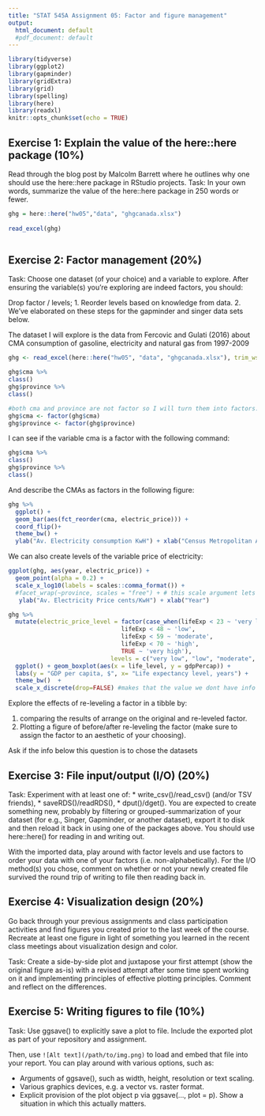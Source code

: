 ```yaml
---
title: "STAT 545A Assignment 05: Factor and figure management"
output:
  html_document: default
  #pdf_document: default
---
```


```r
library(tidyverse)
library(ggplot2)
library(gapminder)
library(gridExtra)
library(grid)
library(spelling)
library(here)
library(readxl)
knitr::opts_chunk$set(echo = TRUE)
```


## Exercise 1: Explain the value of the here::here package (10%)

  Read through the blog post by Malcolm Barrett where he outlines why one should use the here::here package in RStudio projects. Task: In your own words, summarize the value of the here::here package in 250 words or fewer.

```r


ghg = here::here("hw05","data", "ghgcanada.xlsx")
  
read_excel(ghg)



```


## Exercise 2: Factor management (20%)

Task: Choose one dataset (of your choice) and a variable to explore. After ensuring the variable(s) you’re exploring are indeed factors, you should:

Drop factor / levels;
  1. Reorder levels based on knowledge from data.
  2. We’ve elaborated on these steps for the gapminder and singer data sets below.

The dataset I will explore is the data from Fercovic and Gulati (2016) about CMA consumption of gasoline, electricity and natural gas from 1997-2009


```r
ghg <- read_excel(here::here("hw05", "data", "ghgcanada.xlsx"), trim_ws = TRUE)

ghg$cma %>% 
class()
ghg$province %>% 
class()

#both cma and province are not factor so I will turn them into factors:
ghg$cma <- factor(ghg$cma)
ghg$province <- factor(ghg$province)
```

I can see if the variable cma is a factor with the following command:

```r
ghg$cma %>% 
class()
ghg$province %>% 
class()
```

And describe the CMAs as factors in the following figure:
```r
ghg %>%
  ggplot() +
  geom_bar(aes(fct_reorder(cma, electric_price))) + 
  coord_flip()+
  theme_bw() +
  ylab("Av. Electricity consumption KwH") + xlab("Census Metropolitan Area")
```

We can also create levels of the variable price of electricity:

```r
ggplot(ghg, aes(year, electric_price)) +
  geom_point(alpha = 0.2) +
  scale_x_log10(labels = scales::comma_format()) +
  #facet_wrap(~province, scales = "free") + # this scale argument lets x and y axes be different for each plot
   ylab("Av. Electricity Price cents/KwH") + xlab("Year")
```


```r
ghg %>% 
  mutate(electric_price_level = factor(case_when(lifeExp < 23 ~ 'very low',
                                lifeExp < 48 ~ 'low',
                                lifeExp < 59 ~ 'moderate',
                                lifeExp < 70 ~ 'high',
                                TRUE ~ 'very high'),
                             levels = c("very low", "low", "moderate", "high", "very high"))) %>% 
  ggplot() + geom_boxplot(aes(x = life_level, y = gdpPercap)) +
  labs(y = "GDP per capita, $", x= "Life expectancy level, years") +
  theme_bw()  + 
  scale_x_discrete(drop=FALSE) #makes that the value we dont have info shows in the graph
```


Explore the effects of re-leveling a factor in a tibble by:

  1. comparing the results of arrange on the original and re-leveled factor.
  2. Plotting a figure of before/after re-leveling the factor (make sure to assign the factor to an aesthetic of your choosing).
  
  Ask if the info below this question is to chose the datasets
  
  
  
  
  
  
  
  
  
  
  
  
  
  
  
## Exercise 3: File input/output (I/O) (20%)

Task: Experiment with at least one of:
  * write_csv()/read_csv() (and/or TSV friends),
  * saveRDS()/readRDS(),
  * dput()/dget().
You are expected to create something new, probably by filtering or grouped-summarization of your dataset (for e.g., Singer, Gapminder, or another dataset), export it to disk and then reload it back in using one of the packages above. You should use here::here() for reading in and writing out.

With the imported data, play around with factor levels and use factors to order your data with one of your factors (i.e. non-alphabetically). For the I/O method(s) you chose, comment on whether or not your newly created file survived the round trip of writing to file then reading back in.
















## Exercise 4: Visualization design (20%)

Go back through your previous assignments and class participation activities and find figures you created prior to the last week of the course. Recreate at least one figure in light of something you learned in the recent class meetings about visualization design and color.

Task: Create a side-by-side plot and juxtapose your first attempt (show the original figure as-is) with a revised attempt after some time spent working on it and implementing principles of effective plotting principles. Comment and reflect on the differences.

















## Exercise 5: Writing figures to file (10%)

Task: Use ggsave() to explicitly save a plot to file. Include the exported plot as part of your repository and assignment.

Then, use `![Alt text](/path/to/img.png)` to load and embed that file into your report. You can play around with various options, such as:

  * Arguments of ggsave(), such as width, height, resolution or text scaling.
  * Various graphics devices, e.g. a vector vs. raster format.
  * Explicit provision of the plot object p via ggsave(..., plot = p). Show a situation in which this actually matters.







































  
  
  
  
  
  
  
  
  
  
  
  
  
  
  